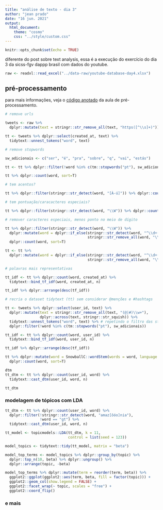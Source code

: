 ```yaml
---
title: "análise de texto - dia 3"
author: "jean prado"
date: "16 jun. 2021"
output:
  html_document:
    theme: "cosmo"
    css: "../style/custom.css"
---
```


```r
knitr::opts_chunk$set(echo = TRUE)
```

diferente do post sobre text analysis, essa é a execução do exercício do dia 3 da sicss-fgv dappp brasil com dados do youtube.

```r
raw <- readxl::read_excel("../data-raw/youtube-database-day4.xlsx")
```

## pré-processamento
para mais informações, veja o [código anotado](https://sicss.io/2020/materials/day3-text-analysis/basic-text-analysis/rmarkdown/Basic_Text_Analysis_in_R.html) da aula de pré-processamento.

```r
# remove urls

tweets <- raw %>%
  dplyr::mutate(text = stringr::str_remove_all(text, "https([^\\s]+)"))

tt <- tweets %>% dplyr::select(created_at, text) %>%
  tidytext::unnest_tokens("word", text)
```

```r
# remove stopwords

sw_adicionais <- c("ser", "é", "pra", "sobre", "q", "vai", "estás")

tt <- tt %>% dplyr::filter(!word %in% c(tm::stopwords("pt"), sw_adicionais))

tt %>% dplyr::count(word, sort=T)
```

```r
# tem acentos?

tt %>% dplyr::filter(stringr::str_detect(word, "[À-ú]")) %>% dplyr::count(word, sort=T)
```

```r
# tem pontuação/caracacteres especiais?

tt %>% dplyr::filter(stringr::str_detect(word, "\\W")) %>% dplyr::count(word, sort=T)
```


```r
# remover caracteres especiais, menos ponto no meio de dígito

tt %>% dplyr::filter(stringr::str_detect(word, "\\W")) %>%
  dplyr::mutate(word = dplyr::if_else(stringr::str_detect(word, "^\\d+(?:(\\.|,)\\d+)*$"), word,
                                      stringr::str_remove_all(word, "\\W"))) %>%
  dplyr::count(word, sort=T)

tt <- tt %>%
  dplyr::mutate(word = dplyr::if_else(stringr::str_detect(word, "^\\d+(?:(\\.|,)\\d+)*$"), word,
                                      stringr::str_remove_all(word, "\\W")))
```

```r
# palavras mais representativas

tt_idf <- tt %>% dplyr::count(word, created_at) %>%
  tidytext::bind_tf_idf(word, created_at, n)

tt_idf %>% dplyr::arrange(desc(tf_idf))
```

```r
# recria o dataset tidytext (tt) sem considerar @menções e #hashtags

tt <- tweets %>% dplyr::select(user_id, text) %>%
  dplyr::mutate(text = stringr::str_remove_all(text, "(@|#)\\w+"),
                dplyr::across(text, stringr::str_squish)) %>%
  tidytext::unnest_tokens("word", text) %>% # repetindo o filtro das stopwords
  dplyr::filter(!word %in% c(tm::stopwords("pt"), sw_adicionais))

tt_idf <- tt %>% dplyr::count(word, user_id) %>%
  tidytext::bind_tf_idf(word, user_id, n)

tt_idf %>% dplyr::arrange(desc(tf_idf))
```

```r
tt %>% dplyr::mutate(word = SnowballC::wordStem(words = word, language = "pt")) %>%
  dplyr::count(word, sort=T)
```

```r
dtm
tt_dtm <- tt %>% dplyr::count(user_id, word) %>%
  tidytext::cast_dtm(user_id, word, n)

tt_dtm
```

### modelagem de tópicos com LDA

```r
tt_dtm <- tt %>% dplyr::count(user_id, word) %>%
  dplyr::filter(!stringr::str_detect(word, "amaz[ôóo]nia"),
                !word == "gt") %>%
  tidytext::cast_dtm(user_id, word, n)

tt_model <- topicmodels::LDA(tt_dtm, k = 11,
                             control = list(seed = 123))

model_topics <- tidytext::tidy(tt_model, matrix = "beta")

model_top_terms <- model_topics %>% dplyr::group_by(topic) %>%
  dplyr::top_n(10, beta) %>% dplyr::ungroup() %>%
  dplyr::arrange(topic, -beta)

model_top_terms %>% dplyr::mutate(term = reorder(term, beta)) %>%
  ggplot2::ggplot(ggplot2::aes(term, beta, fill = factor(topic))) +
  ggplot2::geom_col(show.legend = FALSE) +
  ggplot2::facet_wrap(~ topic, scales = "free") +
  ggplot2::coord_flip()
```

### e mais
